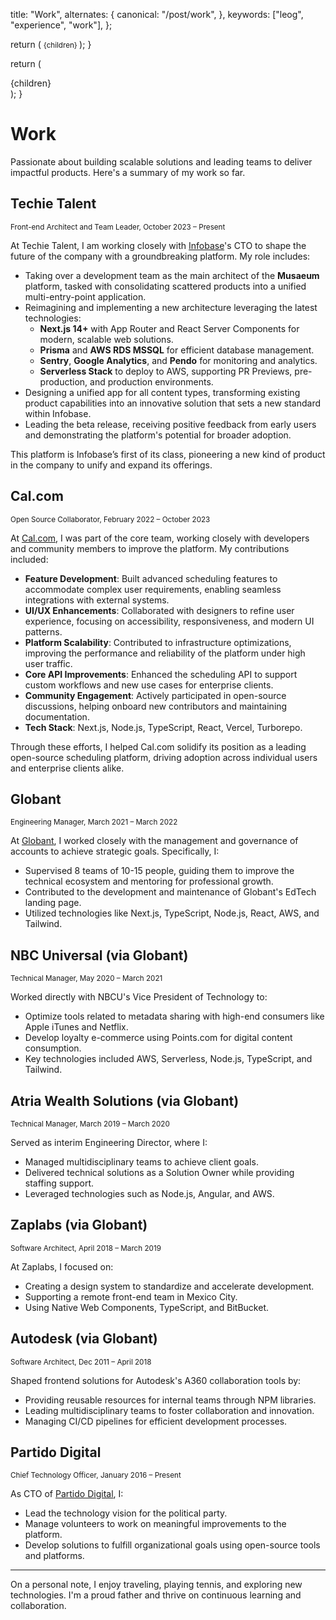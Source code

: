 
  title: "Work",
  alternates: {
    canonical: "/post/work",
  },
  keywords: ["leog", "experience", "work"],
};

  return (
    <small className='flex text-sm text-gray-500 -mt-1'>
      {children}
    </small>
  );
}

  return (
    <div className='border-t border-b border-gray-400 pt-1 pb-2'>
      {children}
    </div>
  );
}

# Work

<AnimatedName />

Passionate about building scalable solutions and
leading teams to deliver impactful products.
Here's a summary of my work so far.

<WorkTitle>
  <h2 className='text-text font-medium my-1'>
    Techie Talent
  </h2>
  <Small>
    Front-end Architect and Team Leader, October
    2023 – Present
  </Small>
</WorkTitle>

At Techie Talent, I am working closely with
[Infobase](https://infobase.com)'s CTO to shape
the future of the company with a groundbreaking
platform. My role includes:

- Taking over a development team as the main
  architect of the **Musaeum** platform, tasked
  with consolidating scattered products into a
  unified multi-entry-point application.
- Reimagining and implementing a new architecture
  leveraging the latest technologies:
  - **Next.js 14+** with App Router and React
    Server Components for modern, scalable web
    solutions.
  - **Prisma** and **AWS RDS MSSQL** for efficient
    database management.
  - **Sentry**, **Google Analytics**, and
    **Pendo** for monitoring and analytics.
  - **Serverless Stack** to deploy to AWS,
    supporting PR Previews, pre-production, and
    production environments.
- Designing a unified app for all content types,
  transforming existing product capabilities into
  an innovative solution that sets a new standard
  within Infobase.
- Leading the beta release, receiving positive
  feedback from early users and demonstrating the
  platform's potential for broader adoption.

This platform is Infobase’s first of its class,
pioneering a new kind of product in the company to
unify and expand its offerings.

<WorkTitle>
  <h2 className='text-text font-medium my-1'>
    Cal.com
  </h2>
  <Small>
    Open Source Collaborator, February 2022 –
    October 2023
  </Small>
</WorkTitle>

At [Cal.com](https://cal.com/), I was part of the
core team, working closely with developers and
community members to improve the platform. My
contributions included:

- **Feature Development**: Built advanced
  scheduling features to accommodate complex user
  requirements, enabling seamless integrations
  with external systems.
- **UI/UX Enhancements**: Collaborated with
  designers to refine user experience, focusing on
  accessibility, responsiveness, and modern UI
  patterns.
- **Platform Scalability**: Contributed to
  infrastructure optimizations, improving the
  performance and reliability of the platform
  under high user traffic.
- **Core API Improvements**: Enhanced the
  scheduling API to support custom workflows and
  new use cases for enterprise clients.
- **Community Engagement**: Actively participated
  in open-source discussions, helping onboard new
  contributors and maintaining documentation.
- **Tech Stack**: Next.js, Node.js, TypeScript,
  React, Vercel, Turborepo.

Through these efforts, I helped Cal.com solidify
its position as a leading open-source scheduling
platform, driving adoption across individual users
and enterprise clients alike.

<WorkTitle>
  <h2 className='text-text font-medium my-1'>
    Globant
  </h2>
  <Small>
    Engineering Manager, March 2021 – March 2022
  </Small>
</WorkTitle>

At [Globant](https://www.globant.com/), I worked
closely with the management and governance of
accounts to achieve strategic goals. Specifically,
I:

- Supervised 8 teams of 10-15 people, guiding them
  to improve the technical ecosystem and mentoring
  for professional growth.
- Contributed to the development and maintenance
  of Globant's EdTech landing page.
- Utilized technologies like Next.js, TypeScript,
  Node.js, React, AWS, and Tailwind.

<WorkTitle>
  <h2 className='text-text font-medium my-1'>
    NBC Universal (via Globant)
  </h2>
  <Small>
    Technical Manager, May 2020 – March 2021
  </Small>
</WorkTitle>

Worked directly with NBCU's Vice President of
Technology to:

- Optimize tools related to metadata sharing with
  high-end consumers like Apple iTunes and
  Netflix.
- Develop loyalty e-commerce using Points.com for
  digital content consumption.
- Key technologies included AWS, Serverless,
  Node.js, TypeScript, and Tailwind.

<WorkTitle>
  <h2 className='text-text font-medium my-1'>
    Atria Wealth Solutions (via Globant)
  </h2>
  <Small>
    Technical Manager, March 2019 – March 2020
  </Small>
</WorkTitle>

Served as interim Engineering Director, where I:

- Managed multidisciplinary teams to achieve
  client goals.
- Delivered technical solutions as a Solution
  Owner while providing staffing support.
- Leveraged technologies such as Node.js, Angular,
  and AWS.

<WorkTitle>
  <h2 className='text-text font-medium my-1'>
    Zaplabs (via Globant)
  </h2>
  <Small>
    Software Architect, April 2018 – March 2019
  </Small>
</WorkTitle>

At Zaplabs, I focused on:

- Creating a design system to standardize and
  accelerate development.
- Supporting a remote front-end team in Mexico
  City.
- Using Native Web Components, TypeScript, and
  BitBucket.

<WorkTitle>
  <h2 className='text-text font-medium my-1'>
    Autodesk (via Globant)
  </h2>
  <Small>
    Software Architect, Dec 2011 – April 2018
  </Small>
</WorkTitle>

Shaped frontend solutions for Autodesk's A360
collaboration tools by:

- Providing reusable resources for internal teams
  through NPM libraries.
- Leading multidisciplinary teams to foster
  collaboration and innovation.
- Managing CI/CD pipelines for efficient
  development processes.

<WorkTitle>
  <h2 className='text-text font-medium my-1'>
    Partido Digital
  </h2>
  <Small>
    Chief Technology Officer, January 2016 –
    Present
  </Small>
</WorkTitle>

As CTO of
[Partido Digital](https://partidodigital.org.uy/),
I:

- Lead the technology vision for the political
  party.
- Manage volunteers to work on meaningful
  improvements to the platform.
- Develop solutions to fulfill organizational
  goals using open-source tools and platforms.

---

On a personal note, I enjoy traveling, playing
tennis, and exploring new technologies. I'm a
proud father and thrive on continuous learning and
collaboration.
